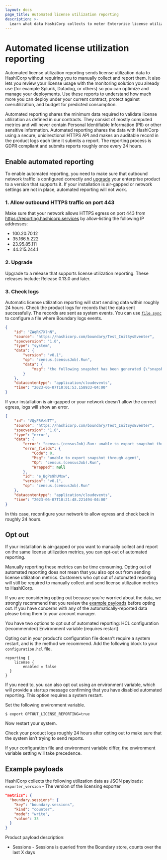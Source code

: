 ```yaml
---
layout: docs
page_title: Automated license utilization reporting
description: >-
  Learn what data HashiCorp collects to meter Enterprise license utilization. Enable or disable reporting. Review sample payloads and logs.
---
```


# Automated license utilization reporting

Automated license utilization reporting sends license utilization data to HashiCorp without requiring you to manually collect and report them. It also lets you review your license usage with the monitoring solution you already use (for example Splunk, Datadog, or others) so you can optimize and manage your deployments. Use these reports to understand how much more you can deploy under your current contract, protect against overutilization, and budget for predicted consumption.

Automated reporting shares the minimum data required to validate license utilization as defined in our contracts. They consist of mostly computed metrics and will never contain Personal Identifiable Information (PII) or other sensitive information. Automated reporting shares the data with HashiCorp using a secure, unidirectional HTTPS API and makes an auditable record in the product logs each time it submits a report. The reporting process is GDPR compliant and submits reports roughly once every 24 hours.

## Enable automated reporting

To enable automated reporting, you need to make sure that outbound network traffic is configured correctly and [upgrade](#2-upgrade) your enterprise product to a version that supports it. If your installation is air-gapped or network settings are not in place, automated reporting will not work.

### 1. Allow outbound HTTPS traffic on port 443

Make sure that your network allows HTTPS egress on port 443 from https://reporting.hashicorp.services by allow-listing the following IP addresses:

- 100.20.70.12
- 35.166.5.222
- 23.95.85.111
- 44.215.244.1

### 2. Upgrade

Upgrade to a release that supports license utilization reporting. These releases include: Release 0.13.0 and later.

### 3. Check logs

Automatic license utilization reporting will start sending data within roughly 24 hours. Check the product logs for records that the data sent successfully.
The records are sent as system events.
You can use [`file sync`](/boundary/docs/configuration/events/file) to configure a file where Boundary logs events.

```json
{
    "id": "ZWqRK7XlnN",
    "source": "https://hashicorp.com/boundary/Test_InitSysEventer",
    "specversion": "1.0",
    "type": "system",
    "data": {
        "version": "v0.1",
        "op": "census.(censusJob).Run",
        "data": {
            "msg": "the following snapshot has been generated {\"snapshot_version\":1,\"id\":{\"ULID\":\"0001J50MM0QGR5KN21FVGYJVP9\",\"Timestamp\":\"2023-05-02T00:00:00Z\"},\"schema_version\":\"1.0.0\",\"service\":\"boundary\",\"process_id\":\"01H2B2KY823KYPVAVC02V65TZV\",\"metrics\":{\"boundary.sessions\":{\"key\":\"boundary.sessions\",\"value\":2,\"kind\":\"counter\",\"mode\":\"write\",\"description\":\"Number of pending sessions from previous day\"}}}"
        }
    },
    "datacontentype": "application/cloudevents",
    "time": "2023-06-07T10:01:53.158933-04:00"
}
```

If your installation is air-gapped or your network doesn’t allow the correct egress, logs will show an error.

```json
{
    "id": "VQyF5VzbTT",
    "source": "https://hashicorp.com/boundary/Test_InitSysEventer",
    "specversion": "1.0",
    "type": "error",
    "data": {
        "error": "census.(censusJob).Run: unable to export snapshot through agent: unknown: error #0",
        "error_fields": {
            "Code": 0,
            "Msg": "unable to export snapshot through agent",
            "Op": "census.(censusJob).Run",
            "Wrapped": null
        },
        "id": "e_BgPs9hUMxw",
        "version": "v0.1",
        "op": "census.(censusJob).Run"
    },
    "datacontentype": "application/cloudevents",
    "time": "2023-06-07T10:21:48.221494-04:00"
}
```

In this case, reconfigure your network to allow egress and check back in roughly 24 hours.

## Opt out

If your installation is air-gapped or you want to manually collect and report on the same license utilization metrics, you can opt-out of automated reporting.

Manually reporting these metrics can be time consuming. Opting out of automated reporting does not mean that you also opt out from sending license utilization metrics. Customers who opt out of automated reporting will still be required to manually collect and send license utilization metrics to HashiCorp.

If you are considering opting out because you’re worried about the data, we strongly recommend that you review the [example payloads](#example-payloads) before opting out. If you have concerns with any of the automatically-reported data please bring them to your account manager.

You have two options to opt out of automated reporting:
HCL configuration (recommended)
Environment variable (requires restart)

Opting out in your product’s configuration file doesn’t require a system restart, and is the method we recommend. Add the following block to your `configuration.hcl` file.

```hcl
reporting {
	license {
		enabled = false
  }
}
```

If you need to, you can also opt out using an environment variable, which will provide a startup message confirming that you have disabled automated reporting. This option requires a system restart.

Set the following environment variable.

```
$ export OPTOUT_LICENSE_REPORTING=true
```

Now restart your system.

Check your product logs roughly 24 hours after opting out to make sure that the system isn’t trying to send reports.

If your configuration file and environment variable differ, the environment variable setting will take precedence.

## Example payloads

HashiCorp collects the following utilization data as JSON payloads:
`exporter_version` - The version of the licensing exporter

```json
"metrics": {
  "boundary.sessions": {
    "key": "boundary.sessions",
    "kind": "counter",
    "mode": "write",
    "value": 33
  }
}
```

Product payload description:

- Sessions - Sessions is queried from the Boundary store, counts over the last X days
